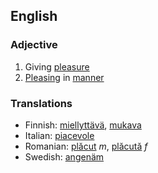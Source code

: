 ==English==
===Adjective===
# Giving [[pleasure]]
# [[Pleasing]] in [[manner]]
===Translations===
*Finnish: [[miellyttävä]], [[mukava]]
*Italian: [[piacevole]]
*Romanian: [[plăcut]] ''m'', [[plăcută]] ''f''
*Swedish: [[angenäm]]